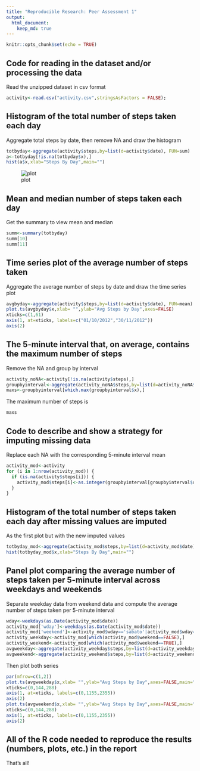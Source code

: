 ```yaml
---
title: "Reproducible Research: Peer Assessment 1"
output: 
  html_document:
    keep_md: true
---
```

```r
knitr::opts_chunk$set(echo = TRUE)
```

## Code for reading in the dataset and/or processing the data

Read the unzipped dataset in csv format
```r
activity<-read.csv("activity.csv",stringsAsFactors = FALSE);
```
## Histogram of the total number of steps taken each day

Aggregate total steps by date, then remove NA and draw the histogram

```r
totbyday<-aggregate(activity$steps,by=list(d=activity$date), FUN=sum)
a<-totbyday[!is.na(totbyday$x),]
hist(a$x,xlab="Steps By Day",main="")
```
![plot](figure/hist1.png) 

## Mean and median number of steps taken each day

Get the summary to view mean and median

```r
summ<-summary(totbyday)
summ[10]
summ[11]
```

## Time series plot of the average number of steps taken

Aggregate the average number of steps by date and draw the time series plot

```r
avgbyday<-aggregate(activity$steps,by=list(d=activity$date), FUN=mean)
plot.ts(avgbyday$x,xlab= "",ylab="Avg Steps by Day",axes=FALSE)
xticks=c(1,61)
axis(1, at=xticks, labels=c("01/10/2012","30/11/2012"))
axis(2)
```

## The 5-minute interval that, on average, contains the maximum number of steps

Remove the NA and group by interval
```r
activity_noNA<-activity[!is.na(activity$steps),]
groupbyinterval<-aggregate(activity_noNA$steps,by=list(d=activity_noNA$interval), FUN=mean)
maxs<-groupbyinterval[which.max(groupbyinterval$x),]
```

The maximum number of steps is
```r
maxs
```

## Code to describe and show a strategy for imputing missing data

Replace each NA with the corresponding 5-minute interval mean
```r
activity_mod<-activity
for (i in 1:nrow(activity_mod)) {
  if (is.na(activity$steps[i])) {
    activity_mod$steps[i]<-as.integer(groupbyinterval[groupbyinterval$d==activity_mod$interval[i],][2])
  }
}
```

## Histogram of the total number of steps taken each day after missing values are imputed

As the first plot but with the new imputed values
```r
totbyday_mod<-aggregate(activity_mod$steps,by=list(d=activity_mod$date), FUN=sum)
hist(totbyday_mod$x,xlab="Steps By Day",main="")
```

## Panel plot comparing the average number of steps taken per 5-minute interval across weekdays and weekends

Separate weekday data from weekend data and compute the average number of steps taken per 5-minute interval

```r
wday<-weekdays(as.Date(activity_mod$date))
activity_mod['wday']<-weekdays(as.Date(activity_mod$date))
activity_mod['weekend']<-activity_mod$wday=='sabato'|activity_mod$wday=='domenica'
activity_weekday<-activity_mod[which(activity_mod$weekend==FALSE),]
activity_weekend<-activity_mod[which(activity_mod$weekend==TRUE),]
avgweekday<-aggregate(activity_weekday$steps,by=list(d=activity_weekday$interval), FUN=mean)
avgweekend<-aggregate(activity_weekend$steps,by=list(d=activity_weekend$interval), FUN=mean)
```

Then plot both series

```r
par(mfrow=c(1,2))
plot.ts(avgweekday$x,xlab= "",ylab="Avg Steps by Day",axes=FALSE,main="WEEKDAYS")
xticks=c(0,144,288)
axis(1, at=xticks, labels=c(0,1155,2355))
axis(2)
plot.ts(avgweekend$x,xlab= "",ylab="Avg Steps by Day",axes=FALSE,main="WEEKEND")
xticks=c(0,144,288)
axis(1, at=xticks, labels=c(0,1155,2355))
axis(2)
```

## All of the R code needed to reproduce the results (numbers, plots, etc.) in the report

That's all!
